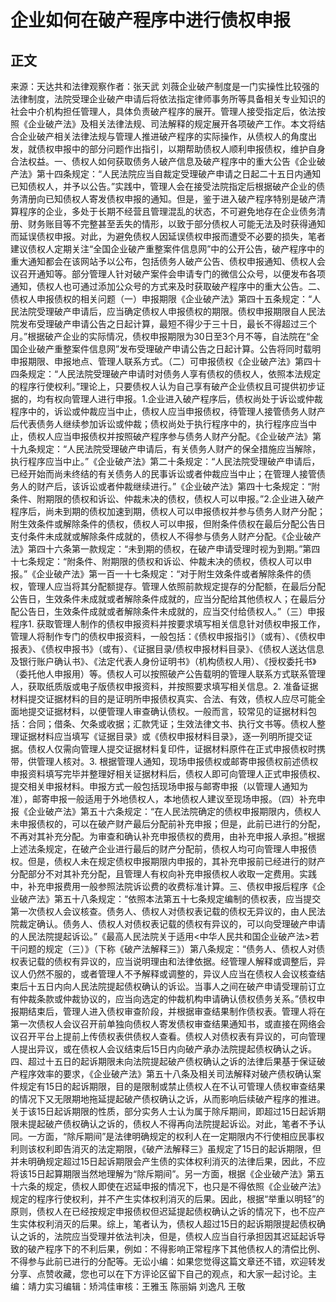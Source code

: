 # 企业如何在破产程序中进行债权申报
## 正文
来源：天达共和法律观察作者：张天武 刘薇企业破产制度是一门实操性比较强的法律制度，法院受理企业破产申请后将依法指定律师事务所等具备相关专业知识的社会中介机构担任管理人，具体负责破产程序的展开。管理人接受指定后，依法按照《企业破产法》及相关法律法规、司法解释的规定展开各项破产工作。本文将结合企业破产相关法律法规与管理人推进破产程序的实际操作，从债权人的角度出发，就债权申报中的部分问题作出指引，以期帮助债权人顺利申报债权，维护自身合法权益。一、债权人如何获取债务人破产信息及破产程序中的重大公告《企业破产法》第十四条规定：“人民法院应当自裁定受理破产申请之日起二十五日内通知已知债权人，并予以公告。”实践中，管理人会在接受法院指定后根据破产企业的债务清册向已知债权人寄发债权申报的通知。但是，鉴于进入破产程序特别是破产清算程序的企业，多处于长期不经营且管理混乱的状态，不可避免地存在企业债务清册、财务账目等不完整甚至丢失的情形，以致于部分债权人可能无法及时获得通知而延误债权申报。对此，为避免债权人因延误债权申报而遭受不必要的损失，笔者建议债权人定期关注“全国企业破产重整案件信息网”中的公开公告，破产程序中的重大通知都会在该网站予以公布，包括债务人破产公告、债权申报通知、债权人会议召开通知等。部分管理人针对破产案件会申请专门的微信公众号，以便发布各项通知，债权人也可通过添加公众号的方式来及时获取破产程序中的重大公告。二、债权人申报债权的相关问题（一）申报期限《企业破产法》第四十五条规定：“人民法院受理破产申请后，应当确定债权人申报债权的期限。债权申报期限自人民法院发布受理破产申请公告之日起计算，最短不得少于三十日，最长不得超过三个月。”根据破产企业的实际情况，债权申报期限为30日至3个月不等，自法院在“全国企业破产重整案件信息网”发布受理破产申请公告之日起计算。公告将同时载明申报期限、申报地点、管理人联系方式。（二）可申报债权《企业破产法》第四十四条规定：“人民法院受理破产申请时对债务人享有债权的债权人，依照本法规定的程序行使权利。”理论上，只要债权人认为自己享有破产企业债权且可提供初步证据的，均有权向管理人进行申报。1.企业进入破产程序后，债权尚处于诉讼或仲裁程序中的，诉讼或仲裁应当中止，债权人应当申报债权，待管理人接管债务人财产后代表债务人继续参加诉讼或仲裁；债权尚处于执行程序中的，执行程序应当中止，债权人应当申报债权并按照破产程序参与债务人财产分配。《企业破产法》第十九条规定：“人民法院受理破产申请后，有关债务人财产的保全措施应当解除，执行程序应当中止。”《企业破产法》第二十条规定：“人民法院受理破产申请后，已经开始而尚未终结的有关债务人的民事诉讼或者仲裁应当中止；在管理人接管债务人的财产后，该诉讼或者仲裁继续进行。”《企业破产法》第四十七条规定：“附条件、附期限的债权和诉讼、仲裁未决的债权，债权人可以申报。”2.企业进入破产程序后，尚未到期的债权加速到期，债权人可以申报债权并参与债务人财产分配；附生效条件或解除条件的债权，债权人可以申报，但附条件债权在最后分配公告日支付条件未成就或解除条件成就的，债权人不得参与债务人财产分配。《企业破产法》第四十六条第一款规定：“未到期的债权，在破产申请受理时视为到期。”第四十七条规定：“附条件、附期限的债权和诉讼、仲裁未决的债权，债权人可以申报。”《企业破产法》第一百一十七条规定：“对于附生效条件或者解除条件的债权，管理人应当将其分配额提存。管理人依照前款规定提存的分配额，在最后分配公告日，生效条件未成就或者解除条件成就的，应当分配给其他债权人；在最后分配公告日，生效条件成就或者解除条件未成就的，应当交付给债权人。”（三）申报程序1. 获取管理人制作的债权申报资料并按要求填写相关信息针对债权申报工作，管理人将制作专门的债权申报资料，一般包括：《债权申报指引》（或有）、《债权申报表》、《债权申报书》（或有）、《证据目录/债权申报材料目录》、《债权人送达信息及银行账户确认书》、《法定代表人身份证明书》（机构债权人用）、《授权委托书》（委托他人申报用）等。债权人可以按照破产公告载明的管理人联系方式联系管理人，获取纸质版或电子版债权申报资料，并按照要求填写相关信息。2. 准备证据材料提交证据材料的目的是证明所申报债权真实、合法、有效，债权人应尽可能全面地提交证据材料，以便管理人审查确认债权。一般而言，较常见的证据材料包括：合同；借条、欠条或收据；汇款凭证；生效法律文书、执行文书等。债权人整理证据材料应当填写《证据目录》或《债权申报材料目录》，逐一列明所提交证据。债权人仅需向管理人提交证据材料复印件，证据材料原件在正式申报债权时携带，供管理人核对。3. 根据管理人通知，现场申报债权或邮寄申报债权前述债权申报资料填写完毕并整理好相关证据材料后，债权人即可向管理人正式申报债权、提交相关申报材料。申报方式一般包括现场申报与邮寄申报（以管理人通知为准），邮寄申报一般适用于外地债权人，本地债权人建议至现场申报。（四）补充申报《企业破产法》第五十六条规定：“在人民法院确定的债权申报期限内，债权人未申报债权的，可以在破产财产最后分配前补充申报；但是，此前已进行的分配，不再对其补充分配。为审查和确认补充申报债权的费用，由补充申报人承担。”根据上述法条规定，在破产企业进行最后的财产分配前，债权人均可向管理人申报债权。但是，债权人未在规定债权申报期限内申报的，其补充申报前已经进行的财产分配部分不对其补充分配，且管理人有权向补充申报债权人收取一定费用。实践中，补充申报费用一般参照法院诉讼费的收费标准计算。三、债权申报后程序《企业破产法》第五十八条规定：“依照本法第五十七条规定编制的债权表，应当提交第一次债权人会议核查。债务人、债权人对债权表记载的债权无异议的，由人民法院裁定确认。债务人、债权人对债权表记载的债权有异议的，可以向受理破产申请的人民法院提起诉讼。”《最高人民法院关于适用<中华人民共和国企业破产法>若干问题的规定（三）》（下称《破产法解释三》）第八条规定：“债务人、债权人对债权表记载的债权有异议的，应当说明理由和法律依据。经管理人解释或调整后，异议人仍然不服的，或者管理人不予解释或调整的，异议人应当在债权人会议核查结束后十五日内向人民法院提起债权确认的诉讼。当事人之间在破产申请受理前订立有仲裁条款或仲裁协议的，应当向选定的仲裁机构申请确认债权债务关系。”债权申报期结束后，管理人进入债权审查阶段，并根据审查结果制作债权表。管理人将在第一次债权人会议召开前单独向债权人寄发债权审查结果通知书，或直接在网络会议召开平台上提前上传债权表供债权人查看。债权人对债权表有异议的，可向管理人提出异议，或在债权人会议结束后15日内向破产承办法院提起债权确认之诉。四、超过十五日的起诉期限未向法院提起破产债权确认之诉的法律后果基于保证破产程序效率的要求，《企业破产法》第五十八条及相关司法解释对破产债权确认案件规定有15日的起诉期限，目的是限制或禁止债权人在不认可管理人债权审查结果的情况下又无限期地拖延提起破产债权确认之诉，从而影响后续破产程序的推进。关于该15日起诉期限的性质，部分实务人士认为属于除斥期间，即超过15日起诉期限未提起破产债权确认之诉的，债权人不得再向法院提起诉讼。对此，笔者不予认同。一方面，“除斥期间”是法律明确规定的权利人在一定期限内不行使相应民事权利则该权利即告消灭的法定期限，《破产法解释三》虽规定了15日的起诉期限，但并未明确规定超过15日起诉期限会产生债的实体权利消灭的法律后果，因此，不应将该15日起算期限当然地理解为“除斥期间”。另一方面，根据《企业破产法》第五十六条的规定，债权人即使在迟延申报的情况下，也只是不得依照《企业破产法》规定的程序行使权利，并不产生实体权利消灭的后果。因此，根据“举重以明轻”的原则，债权人在已经按规定申报债权但迟延提起债权确认之诉的情况下，也不应产生实体权利消灭的后果。综上，笔者认为，债权人超过15日的起诉期限提起债权确认之诉的，法院应当受理并依法判决，但是，债权人应当自行承担因其迟延起诉导致的破产程序下的不利后果，例如：不得影响正常程序下其他债权人的清偿比例、不得参与此前已进行的分配等。无讼小编：如果您觉得这篇文章还不错，欢迎转发分享、点赞收藏，您也可以在下方评论区留下自己的观点，和大家一起讨论。主编：靖力实习编辑：矫鸿佳审核：王雅玉 陈丽娟 刘逸凡 王敬